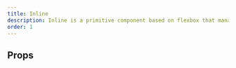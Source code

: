```yaml
---
title: Inline
description: Inline is a primitive component based on flexbox that manages the horizontal layout of direct children.
order: 1
---
```



<CodeDocsHeader
  name="@atlaskit/primitives"
  repository="https://bitbucket.org/atlassian/atlassian-frontend-mirror"
  directoryName="primitives"
/>


## Props

<PropsTable heading="" props={ERTInline} />
